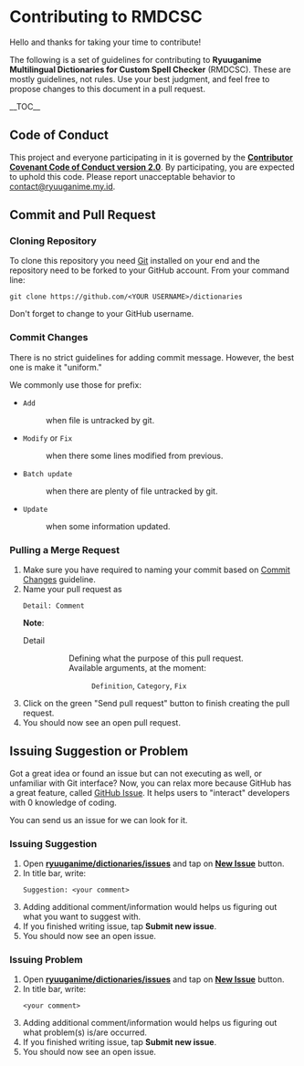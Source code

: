 = Contributing to RMDCSC =
Hello and thanks for taking your time to contribute!

The following is a set of guidelines for contributing to '''Ryuuganime Multilingual Dictionaries for Custom Spell Checker''' (RMDCSC). These are mostly guidelines, not rules. Use your best judgment, and feel free to propose changes to this document in a pull request.

__TOC__

== Code of Conduct ==
This project and everyone participating in it is governed by the [[CODE_OF_CONDUCT.wiki|'''Contributor Covenant Code of Conduct version 2.0''']]. By participating, you are expected to uphold this code. Please report unacceptable behavior to <ins>[mailto:contact@ryuuganime.my.id contact@ryuuganime.my.id]</ins>.

== Commit and Pull Request ==

=== Cloning Repository ===
To clone this repository you need [https://git-scm.com/downloads Git] installed on your end and the repository need to be forked to your GitHub account. From your command line:
 git <nowiki>clone https://github.com/<YOUR USERNAME>/dictionaries</nowiki>

;Don't forget to change <code><YOUR USERNAME></code> to your GitHub username.

=== Commit Changes ===
There is no strict guidelines for adding commit message. However, the best one is make it "uniform."

We commonly use those for prefix:

*<code>Add</code>
*:when file is untracked by git.
*<code>Modify</code> or <code>Fix</code>
*:when there some lines modified from previous.
*<code>Batch update</code>
*:when there are plenty of file untracked by git.
*<code>Update</code>
*:when some information updated.

=== Pulling a Merge Request ===

#Make sure you have required to naming your commit based on <a href="#Commit_Changes">Commit Changes</a> guideline.
#Name your pull request as<br/><pre>Detail: Comment</pre>'''Note''':
#;Detail
#::Defining what the purpose of this pull request.<br/>Available arguments, at the moment:
#:::<code>Definition</code>, <code>Category</code>, <code>Fix</code>
#Click on the green "Send pull request" button to finish creating the pull request.
#You should now see an open pull request.

== Issuing Suggestion or Problem ==

Got a great idea or found an issue but can not executing as well, or unfamiliar with Git interface? Now, you can relax more because GitHub has a great feature, called [https://github.com/ryuuganime/dictionaries/issues GitHub Issue]. It helps users to "interact" developers with 0 knowledge of coding.

You can send us an issue for we can look for it. 

=== Issuing Suggestion ===
#Open '''[https://github.com/ryuuganime/dictionaries/issues ryuuganime/dictionaries/issues]''' and tap on '''[https://github.com/ryuuganime/dictionaries/issues/new New Issue]''' button.
#In title bar, write:<br/><pre>Suggestion: <your comment></pre>
#Adding additional comment/information would helps us figuring out what you want to suggest with.
#If you finished writing issue, tap '''Submit new issue'''.
#You should now see an open issue.

=== Issuing Problem ===
#Open '''[https://github.com/ryuuganime/dictionaries/issues ryuuganime/dictionaries/issues]''' and tap on '''[https://github.com/ryuuganime/dictionaries/issues/new New Issue]''' button.
#In title bar, write:<br/><pre><your comment></pre>
#Adding additional comment/information would helps us figuring out what problem(s) is/are occurred.
#If you finished writing issue, tap '''Submit new issue'''.
#You should now see an open issue.